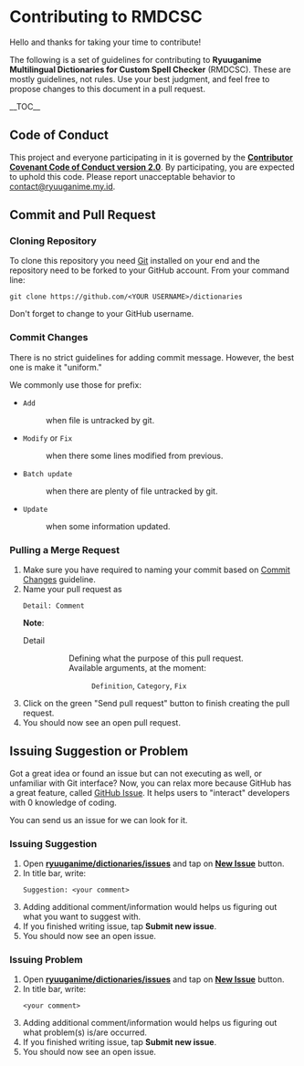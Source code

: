 = Contributing to RMDCSC =
Hello and thanks for taking your time to contribute!

The following is a set of guidelines for contributing to '''Ryuuganime Multilingual Dictionaries for Custom Spell Checker''' (RMDCSC). These are mostly guidelines, not rules. Use your best judgment, and feel free to propose changes to this document in a pull request.

__TOC__

== Code of Conduct ==
This project and everyone participating in it is governed by the [[CODE_OF_CONDUCT.wiki|'''Contributor Covenant Code of Conduct version 2.0''']]. By participating, you are expected to uphold this code. Please report unacceptable behavior to <ins>[mailto:contact@ryuuganime.my.id contact@ryuuganime.my.id]</ins>.

== Commit and Pull Request ==

=== Cloning Repository ===
To clone this repository you need [https://git-scm.com/downloads Git] installed on your end and the repository need to be forked to your GitHub account. From your command line:
 git <nowiki>clone https://github.com/<YOUR USERNAME>/dictionaries</nowiki>

;Don't forget to change <code><YOUR USERNAME></code> to your GitHub username.

=== Commit Changes ===
There is no strict guidelines for adding commit message. However, the best one is make it "uniform."

We commonly use those for prefix:

*<code>Add</code>
*:when file is untracked by git.
*<code>Modify</code> or <code>Fix</code>
*:when there some lines modified from previous.
*<code>Batch update</code>
*:when there are plenty of file untracked by git.
*<code>Update</code>
*:when some information updated.

=== Pulling a Merge Request ===

#Make sure you have required to naming your commit based on <a href="#Commit_Changes">Commit Changes</a> guideline.
#Name your pull request as<br/><pre>Detail: Comment</pre>'''Note''':
#;Detail
#::Defining what the purpose of this pull request.<br/>Available arguments, at the moment:
#:::<code>Definition</code>, <code>Category</code>, <code>Fix</code>
#Click on the green "Send pull request" button to finish creating the pull request.
#You should now see an open pull request.

== Issuing Suggestion or Problem ==

Got a great idea or found an issue but can not executing as well, or unfamiliar with Git interface? Now, you can relax more because GitHub has a great feature, called [https://github.com/ryuuganime/dictionaries/issues GitHub Issue]. It helps users to "interact" developers with 0 knowledge of coding.

You can send us an issue for we can look for it. 

=== Issuing Suggestion ===
#Open '''[https://github.com/ryuuganime/dictionaries/issues ryuuganime/dictionaries/issues]''' and tap on '''[https://github.com/ryuuganime/dictionaries/issues/new New Issue]''' button.
#In title bar, write:<br/><pre>Suggestion: <your comment></pre>
#Adding additional comment/information would helps us figuring out what you want to suggest with.
#If you finished writing issue, tap '''Submit new issue'''.
#You should now see an open issue.

=== Issuing Problem ===
#Open '''[https://github.com/ryuuganime/dictionaries/issues ryuuganime/dictionaries/issues]''' and tap on '''[https://github.com/ryuuganime/dictionaries/issues/new New Issue]''' button.
#In title bar, write:<br/><pre><your comment></pre>
#Adding additional comment/information would helps us figuring out what problem(s) is/are occurred.
#If you finished writing issue, tap '''Submit new issue'''.
#You should now see an open issue.